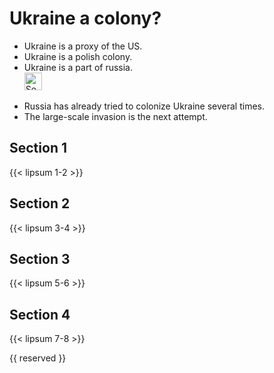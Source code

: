 # Ukraine a colony? {#sec-colonies-ukraine}

::: {.callout-caution title="Myth"}
- Ukraine is a proxy of the US.
- Ukraine is a polish colony. 
- Ukraine is a part of russia.
[<br>![Search for topic in EUvsDisinfo](../all_common_img/EUvsDisinfo_400x240.jpg){height=2em}](https://euvsdisinfo.eu/disinformation-cases/?text=colonies%20ukraine&sort=relevance)
:::

::: {.callout-tip title="Truth"}
- Russia has already tried to colonize Ukraine several times. 
- The large-scale invasion is the next attempt.
:::

## Section 1

{{< lipsum 1-2 >}}

## Section 2

{{< lipsum 3-4 >}}

## Section 3

{{< lipsum 5-6 >}}

## Section 4

{{< lipsum 7-8 >}}


{{ reserved }}
